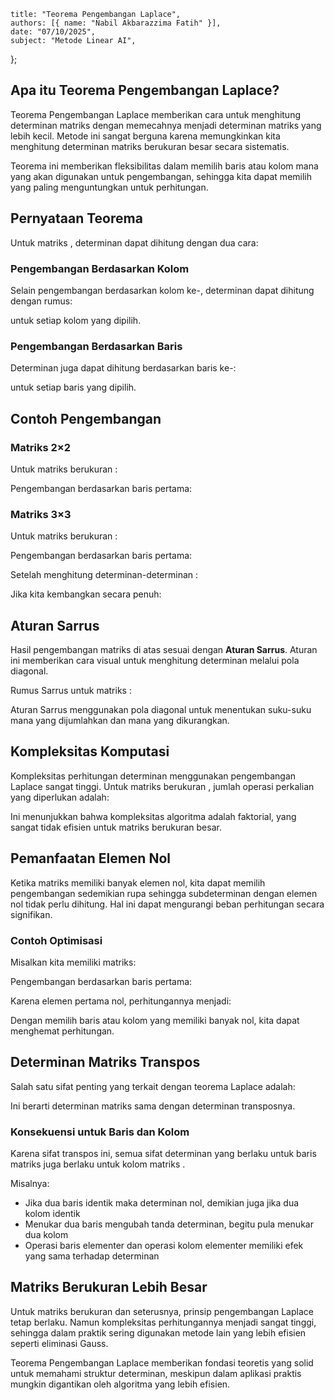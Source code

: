     title: "Teorema Pengembangan Laplace",
    authors: [{ name: "Nabil Akbarazzima Fatih" }],
    date: "07/10/2025",
    subject: "Metode Linear AI",
};

## Apa itu Teorema Pengembangan Laplace?

Teorema Pengembangan Laplace memberikan cara untuk menghitung determinan matriks dengan memecahnya menjadi determinan matriks yang lebih kecil. Metode ini sangat berguna karena memungkinkan kita menghitung determinan matriks berukuran besar secara sistematis.

Teorema ini memberikan fleksibilitas dalam memilih baris atau kolom mana yang akan digunakan untuk pengembangan, sehingga kita dapat memilih yang paling menguntungkan untuk perhitungan.

## Pernyataan Teorema

Untuk matriks <InlineMath math="A \in \mathbb{R}^{n \times n}" />, determinan dapat dihitung dengan dua cara:

### Pengembangan Berdasarkan Kolom

Selain pengembangan berdasarkan kolom ke-<InlineMath math="j" />, determinan dapat dihitung dengan rumus:

<MathContainer>
<BlockMath math="\det A = \sum_{i=1}^{n} (-1)^{i+j} \cdot a_{ij} \cdot \det A_{ij}" />
</MathContainer>

untuk setiap kolom <InlineMath math="j \in \{1, 2, \ldots, n\}" /> yang dipilih.

### Pengembangan Berdasarkan Baris

Determinan juga dapat dihitung berdasarkan baris ke-<InlineMath math="i" />:

<MathContainer>
<BlockMath math="\det A = \sum_{j=1}^{n} (-1)^{i+j} \cdot a_{ij} \cdot \det A_{ij}" />
</MathContainer>

untuk setiap baris <InlineMath math="i \in \{1, 2, \ldots, n\}" /> yang dipilih.

## Contoh Pengembangan

### Matriks 2×2

Untuk matriks berukuran <InlineMath math="n = 2" />:

<BlockMath math="A = \begin{pmatrix} a_{11} & a_{12} \\ a_{21} & a_{22} \end{pmatrix}" />

Pengembangan berdasarkan baris pertama:

<MathContainer>
<BlockMath math="\det A = a_{11} \cdot \det(a_{22}) - a_{12} \cdot \det(a_{21})" />
<BlockMath math="= a_{11} \cdot a_{22} - a_{12} \cdot a_{21}" />
</MathContainer>

### Matriks 3×3

Untuk matriks berukuran <InlineMath math="n = 3" />:

<BlockMath math="A = \begin{pmatrix} a_{11} & a_{12} & a_{13} \\ a_{21} & a_{22} & a_{23} \\ a_{31} & a_{32} & a_{33} \end{pmatrix}" />

Pengembangan berdasarkan baris pertama:

<MathContainer>
<BlockMath math="\det A = a_{11} \cdot \det \begin{pmatrix} a_{22} & a_{23} \\ a_{32} & a_{33} \end{pmatrix}" />
<BlockMath math="- a_{12} \cdot \det \begin{pmatrix} a_{21} & a_{23} \\ a_{31} & a_{33} \end{pmatrix}" />
<BlockMath math="+ a_{13} \cdot \det \begin{pmatrix} a_{21} & a_{22} \\ a_{31} & a_{32} \end{pmatrix}" />
</MathContainer>

Setelah menghitung determinan-determinan <InlineMath math="2 \times 2" />:

<MathContainer>
<BlockMath math="= a_{11} \cdot (a_{22} \cdot a_{33} - a_{23} \cdot a_{32})" />
<BlockMath math="- a_{12} \cdot (a_{21} \cdot a_{33} - a_{23} \cdot a_{31})" />
<BlockMath math="+ a_{13} \cdot (a_{21} \cdot a_{32} - a_{22} \cdot a_{31})" />
</MathContainer>

Jika kita kembangkan secara penuh:

<MathContainer>
<BlockMath math="= a_{11} \cdot a_{22} \cdot a_{33} - a_{11} \cdot a_{23} \cdot a_{32}" />
<BlockMath math="- a_{12} \cdot a_{21} \cdot a_{33} + a_{12} \cdot a_{23} \cdot a_{31}" />
<BlockMath math="+ a_{13} \cdot a_{21} \cdot a_{32} - a_{13} \cdot a_{22} \cdot a_{31}" />
</MathContainer>

## Aturan Sarrus

Hasil pengembangan matriks <InlineMath math="3 \times 3" /> di atas sesuai dengan **Aturan Sarrus**. Aturan ini memberikan cara visual untuk menghitung determinan <InlineMath math="3 \times 3" /> melalui pola diagonal.

Rumus Sarrus untuk matriks <InlineMath math="3 \times 3" />:

<MathContainer>
<BlockMath math="\det A = a_{11}a_{22}a_{33} + a_{12}a_{23}a_{31} + a_{13}a_{21}a_{32}" />
<BlockMath math="- a_{13}a_{22}a_{31} - a_{11}a_{23}a_{32} - a_{12}a_{21}a_{33}" />
</MathContainer>

Aturan Sarrus menggunakan pola diagonal untuk menentukan suku-suku mana yang dijumlahkan dan mana yang dikurangkan.

## Kompleksitas Komputasi

Kompleksitas perhitungan determinan menggunakan pengembangan Laplace sangat tinggi. Untuk matriks berukuran <InlineMath math="n \times n" />, jumlah operasi perkalian yang diperlukan adalah:

<MathContainer>
<BlockMath math="n \cdot (n-1) \cdot (n-2) \cdot \ldots \cdot 2 \cdot 1 \cdot (n-1)" />
<BlockMath math="= n! \cdot (n-1)" />
</MathContainer>

Ini menunjukkan bahwa kompleksitas algoritma adalah faktorial, yang sangat tidak efisien untuk matriks berukuran besar.

## Pemanfaatan Elemen Nol

Ketika matriks memiliki banyak elemen nol, kita dapat memilih pengembangan sedemikian rupa sehingga subdeterminan dengan elemen nol tidak perlu dihitung. Hal ini dapat mengurangi beban perhitungan secara signifikan.

### Contoh Optimisasi

Misalkan kita memiliki matriks:

<BlockMath math="A = \begin{pmatrix} 0 & 3 & 3 \\ 2 & 2 & 0 \\ 1 & 0 & 1 \end{pmatrix}" />

Pengembangan berdasarkan baris pertama:

<MathContainer>
<BlockMath math="\det A = 0 \cdot \det(\ldots) - 3 \cdot \det \begin{pmatrix} 2 & 0 \\ 1 & 1 \end{pmatrix}" />
<BlockMath math="+ 3 \cdot \det \begin{pmatrix} 2 & 2 \\ 1 & 0 \end{pmatrix}" />
</MathContainer>

Karena elemen pertama nol, perhitungannya menjadi:

<MathContainer>
<BlockMath math="= -3 \cdot (2 \cdot 1 - 0 \cdot 1) + 3 \cdot (2 \cdot 0 - 2 \cdot 1)" />
<BlockMath math="= -3 \cdot 2 + 3 \cdot (-2)" />
<BlockMath math="= -6 - 6 = -12" />
</MathContainer>

Dengan memilih baris atau kolom yang memiliki banyak nol, kita dapat menghemat perhitungan.

## Determinan Matriks Transpos

Salah satu sifat penting yang terkait dengan teorema Laplace adalah:

<BlockMath math="\det A^T = \det A" />

Ini berarti determinan matriks sama dengan determinan transposnya.

### Konsekuensi untuk Baris dan Kolom

Karena sifat transpos ini, semua sifat determinan yang berlaku untuk baris matriks <InlineMath math="A" /> juga berlaku untuk kolom matriks <InlineMath math="A" />.

Misalnya:
- Jika dua baris identik maka determinan nol, demikian juga jika dua kolom identik
- Menukar dua baris mengubah tanda determinan, begitu pula menukar dua kolom
- Operasi baris elementer dan operasi kolom elementer memiliki efek yang sama terhadap determinan

## Matriks Berukuran Lebih Besar

Untuk matriks berukuran <InlineMath math="n = 4" /> dan seterusnya, prinsip pengembangan Laplace tetap berlaku. Namun kompleksitas perhitungannya menjadi sangat tinggi, sehingga dalam praktik sering digunakan metode lain yang lebih efisien seperti eliminasi Gauss.

Teorema Pengembangan Laplace memberikan fondasi teoretis yang solid untuk memahami struktur determinan, meskipun dalam aplikasi praktis mungkin digantikan oleh algoritma yang lebih efisien.
